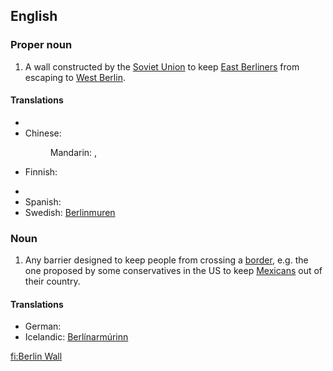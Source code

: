 {{wikipedia}}
==English==

===Proper noun===
{{en-proper noun|sg=[[Berlin]] [[wall|Wall]]}}

# A wall constructed by the [[Soviet Union]] to keep [[East Berliners]] from escaping to [[West Berlin]].

====Translations====
{{trans-top|Berlin Wall}}
* {{trreq|Catalan}}
* Chinese:
*: Mandarin: {{t|zh|柏林圍牆|sc=Hani}}, {{t|zh|柏林围墙|tr=Bólín Wéiqiáng|sc=Hani}}
* Finnish: {{t|fi|Berliinin muuri}}
{{trans-mid}}
* {{trreq|Russian}}
* Spanish: {{t|es|Muro de Berlín|m}}
* Swedish: [[Berlinmuren]] {{c}}
{{trans-bottom}}

===Noun===
{{en-noun|sg=[[Berlin]] [[wall|Wall]]}}

# {{politics}} Any barrier designed to keep people from crossing a [[border]], e.g. the one proposed by some conservatives in the US to keep [[Mexicans]] out of their country.

====Translations====
* German: {{t-|de|Berliner Mauer|f}}
* Icelandic: [[Berlínarmúrinn]] {{m}}

[[fi:Berlin Wall]]